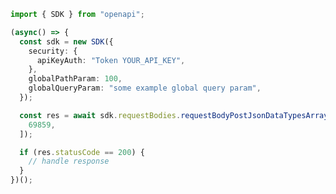 ```typescript showLineNumbers copy filename="Request Body Post Json Data Types Array Big Int usage example"
import { SDK } from "openapi";

(async() => {
  const sdk = new SDK({
    security: {
      apiKeyAuth: "Token YOUR_API_KEY",
    },
    globalPathParam: 100,
    globalQueryParam: "some example global query param",
  });

  const res = await sdk.requestBodies.requestBodyPostJsonDataTypesArrayBigInt([
    69859,
  ]);

  if (res.statusCode == 200) {
    // handle response
  }
})();
```
